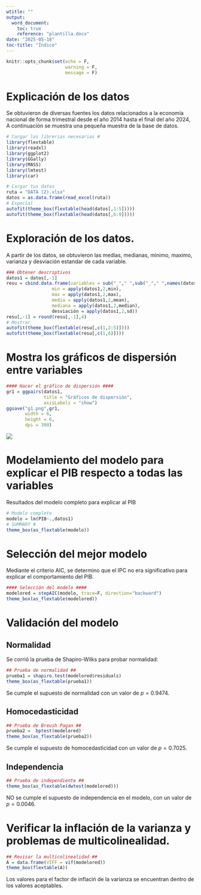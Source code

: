 ```yaml
---
wtitle: ""
output: 
  word_document:
    toc: true
    reference: "plantilla.docx"
date: "2025-05-18"
toc-title: "Índice"
---
```


```r
knitr::opts_chunk$set(echo = F,
                      warning = F,
                      message = F)
```

\newpage

# Explicación de los datos

Se obtuvieron de diversas fuentes los datos relacionados a la economía nacional de forma trimestral desde el año 2014 hasta el final del año 2024, A continuación se muestra una pequeña muestra de la base de datos.

```r
# Cargar las librerias necesarias #
library(flextable)
library(readxl)
library(ggplot2)
library(GGally)
library(MASS) 
library(lmtest)
library(car)

# Cargar tus datos
ruta = "DATA (2).xlsx"
datos = as.data.frame(read_excel(ruta))
# Especial
autofit(theme_box(flextable(head(datos[,1:5]))))
autofit(theme_box(flextable(head(datos[,6:9]))))
```

\newpage

# Exploración de los datos.

A partir de los datos, se obtuvieron las medias, medianas, minimo, maximo, varianza y desviación estandar de cada variable.

```r
### Obtener descriptivos
datos1 = datos[,-1]
resu = cbind.data.frame(variables = sub("_"," ",sub("_"," ",names(datos1))),
                 min = apply(datos1,2,min),
                 max = apply(datos1,2,max),
                 media = apply(datos1,2,mean),
                 mediana = apply(datos1,2,median),
                 desviación = apply(datos1,2,sd))
resu[,-1] = round(resu[,-1],4)
# Mostrar
autofit(theme_box(flextable(resu[,c(1,2:5)])))
autofit(theme_box(flextable(resu[,c(1,6)])))
```

\newpage

# Mostra los gráficos de dispersión entre variables 

```r
#### Hacer el gráfico de dispersión ####
gr1 = ggpairs(datos1,
              title = "Gráficos de dispersión",
              axisLabels = "show")
ggsave("g1.png",gr1,
       width = 6,
       height = 6,
       dpi = 300)
```

![](g1.png)

\newpage 

# Modelamiento del modelo para explicar el PIB respecto a todas las variables

Resultados del modelo completo para explicar al PIB 

```r
# Modelo completo
modelo = lm(PIB~.,datos1)
# SUMMARY #
theme_box(as_flextable(modelo))
```


\newpage

# Selección del mejor modelo

Mediante el criterio AIC, se determino que el IPC no era significativo para explicar el comportamiento del PIB.

```r
#### Selección del modelo ####
modelored = stepAIC(modelo, trace=F, direction="backward")
theme_box(as_flextable(modelored))
```

\newpage

# Validación del modelo   

## Normalidad

Se corrió la prueba de Shapiro-Wilks para probar normalidad:

```r
## Prueba de normalidad ##
prueba1 = shapiro.test(modelored$residuals)
theme_box(as_flextable(prueba1)) 
```

Se cumple el supuesto de normalidad con un valor de $p = 0.9474$.

## Homocedasticidad

```r
## Prueba de Breush Pagan ##
prueba2 =  bptest(modelored)
theme_box(as_flextable(prueba2)) 
```

Se cumple el supuesto de homocedasticidad con un valor de $p = 0.7025$.

## Independencia

```r
## Prueba de independiente ##
theme_box(as_flextable(dwtest(modelored))) 
```

NO se cumple el supuesto de independencia en el modelo, con un valor de $p = 0.0046$.


# Verificar la inflación de la varianza y problemas de multicolinealidad.


```r
## Revisar la multicolinealidad ##
A = data.frame(VIFF = vif(modelored))
theme_box(flextable(A))
```

Los valores para el factor de inflaciń de la varianza se encuentran dentro de los valores aceptables.


